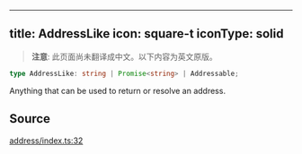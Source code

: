 <!-- AUTO-GENERATED-CONTENT:START (ENGLISH-COPY) -->
---
title: AddressLike
icon: square-t
iconType: solid
---

> **注意**: 此页面尚未翻译成中文。以下内容为英文原版。

```ts
type AddressLike: string | Promise<string> | Addressable;
```

Anything that can be used to return or resolve an address.

## Source

[address/index.ts:32](https://github.com/dominant-strategies/quais.js/blob/c1c12d43f9d34c6baad2b0542bd6d0acd6fefcbf/src/address/index.ts#L32)
